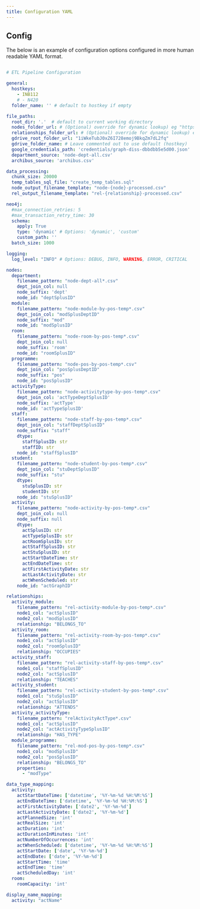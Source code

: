 ```yaml
---
title: Configuration YAML
---
```


## Config 

The below is an example of configuration options configured in more human readable YAML format.

```yaml

# ETL Pipeline Configuration

general:
  hostkeys: 
    - INB112
    # - N420
  folder_name: '' # default to hostkey if empty

file_paths:
  root_dir: '.'  # default to current working directory
  nodes_folder_url: # (Optional) override for dynamic lookup) eg "https://drive.google.com/drive/folders/1Rc3vQCF6CwxV3yNjfUTWXv61BgYD1j_3"
  relationships_folder_url: # (Optional) override for dynamic lookup) eg."https://drive.google.com/drive/folders/1w_ea6ETzRcdYz71crLxL9khjLrEfcbuH"
  gdrive_root_folder_url: "1iWkeTubJ0xZ6I728emoj9BkqZm7dL2fq"
  gdrive_folder_name: # Leave commented out to use default (hostkey)
  google_credentials_path: 'credentials/graph-diss-dbbdbb5e5d00.json'
  department_source: 'node-dept-all.csv'
  archibus_source: 'archibus.csv'

data_processing:
  chunk_size: 20000
  temp_tables_sql_file: "create_temp_tables.sql"
  node_output_filename_template: "node-{node}-processed.csv"
  rel_output_filename_template: "rel-{relationship}-processed.csv"

neo4j:
  #max_connection_retries: 5
  #max_transaction_retry_time: 30
  schema:
    apply: True
    type: 'dynamic' # Options: 'dynamic', 'custom'
    custom_path: ''
  batch_size: 1000

logging:
  log_level: "INFO" # Options: DEBUG, INFO, WARNING, ERROR, CRITICAL 

nodes:
  department: 
    filename_pattern: "node-dept-all*.csv"
    dept_join_col: null 
    node_suffix: 'dept'
    node_id: "deptSplusID"
  module: 
    filename_pattern: "node-module-by-pos-temp*.csv"
    dept_join_col: "modSplusDeptID"
    node_suffix: "mod"
    node_id: "modSplusID"             
  room: 
    filename_pattern: "node-room-by-pos-temp*.csv"
    dept_join_col: null
    node_suffix: 'room'
    node_id: "roomSplusID"   
  programme: 
    filename_pattern: "node-pos-by-pos-temp*.csv"
    dept_join_col: "posSplusDeptID"
    node_suffix: "pos"
    node_id: "posSplusID"
  activityType: 
    filename_pattern: "node-activitytype-by-pos-temp*.csv"
    dept_join_col: 'actTypeDeptSplusID'
    node_suffix: 'actType'
    node_id: 'actTypeSplusID'
  staff: 
    filename_pattern: "node-staff-by-pos-temp*.csv"
    dept_join_col: "staffDeptSplusID"
    node_suffix: "staff"
    dtype:
      staffSplusID: str
      staffID: str 
    node_id: "staffSplusID"
  student: 
    filename_pattern: "node-student-by-pos-temp*.csv"
    dept_join_col: "stuDeptSplusID"
    node_suffix: "stu"
    dtype: 
      stuSplusID: str
      studentID: str
    node_id: "stuSplusID"
  activity: 
    filename_pattern: "node-activity-by-pos-temp*.csv"
    dept_join_col: null
    node_suffix: null
    dtype:
      actSplusID: str
      actTypeSplusID: str 
      actRoomSplusID: str
      actStaffSplusID: str 
      actStuSplusID: str 
      actStartDateTime: str
      actEndDateTime: str
      actFirstActivityDate: str
      actLastActivityDate: str
      actWhenScheduled: str
    node_id: "actGraphID" 

relationships:
  activity_module: 
    filename_pattern: "rel-activity-module-by-pos-temp*.csv"
    node1_col: "actSplusID"
    node2_col: "modSplusID"
    relationship: "BELONGS_TO"
  activity_room: 
    filename_pattern: "rel-activity-room-by-pos-temp*.csv"
    node1_col: "actSplusID"
    node2_col: "roomSplusID"
    relationship: "OCCUPIES"
  activity_staff: 
    filename_pattern: "rel-activity-staff-by-pos-temp*.csv"
    node1_col: "staffSplusID"
    node2_col: "actSplusID"
    relationship: "TEACHES"
  activity_student: 
    filename_pattern: "rel-activity-student-by-pos-temp*.csv"
    node1_col: "stuSplusID"
    node2_col: "actSplusID"
    relationship: "ATTENDS"
  activity_activityType: 
    filename_pattern: "relActivityActType*.csv"
    node1_col: "actSplusID"
    node2_col: "actActivityTypeSplusID"
    relationship: "HAS_TYPE"
  module_programme: 
    filename_pattern: "rel-mod-pos-by-pos-temp*.csv"
    node1_col: "modSplusID"
    node2_col: "posSplusID"
    relationship: "BELONGS_TO"
    properties: 
      - "modType"

data_type_mapping:
  activity:
    actStartDateTime: ['datetime', '%Y-%m-%d %H:%M:%S']
    actEndDateTime: ['datetime', '%Y-%m-%d %H:%M:%S']
    actFirstActivityDate: ['date2', '%Y-%m-%d']
    actLastActivityDate: ['date2', '%Y-%m-%d']
    actPlannedSize: 'int'
    actRealSize: 'int'
    actDuration: 'int'
    actDurationInMinutes: 'int'
    actNumberOfOccurrences: 'int'
    actWhenScheduled: ['datetime', '%Y-%m-%d %H:%M:%S']
    actStartDate: ['date', '%Y-%m-%d']
    actEndDate: ['date', '%Y-%m-%d']
    actStartTime: 'time'
    actEndTime: 'time'
    actScheduledDay: 'int'
  room:
    roomCapacity: 'int'

display_name_mapping:
  activity: "actName"
```